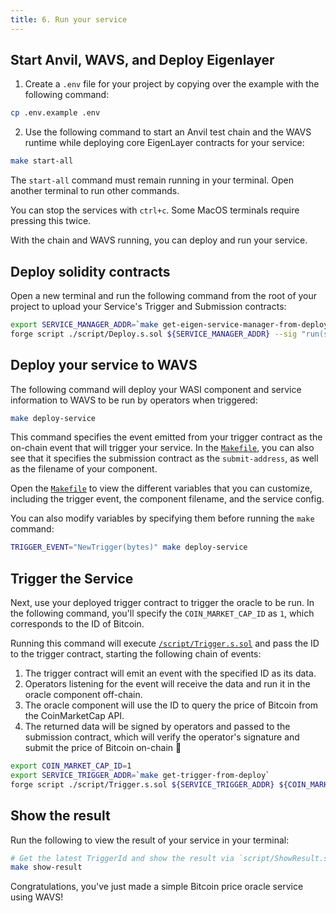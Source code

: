 ```yaml
---
title: 6. Run your service
---
```


## Start Anvil, WAVS, and Deploy Eigenlayer

1. Create a `.env` file for your project by copying over the example with the following command:

```bash
cp .env.example .env
```

2. Use the following command to start an Anvil test chain and the WAVS runtime while deploying core EigenLayer contracts for your service:

```bash
make start-all
```

<Callout title="Keep WAVS running" type="info">

The `start-all` command must remain running in your terminal. Open another terminal to run other commands.

You can stop the services with `ctrl+c`. Some MacOS terminals require pressing this twice.

</Callout>


With the chain and WAVS running, you can deploy and run your service.

## Deploy solidity contracts

Open a new terminal and run the following command from the root of your project to upload your Service's Trigger and Submission contracts:

```bash
export SERVICE_MANAGER_ADDR=`make get-eigen-service-manager-from-deploy`
forge script ./script/Deploy.s.sol ${SERVICE_MANAGER_ADDR} --sig "run(string)" --rpc-url http://localhost:8545 --broadcast
```

## Deploy your service to WAVS

The following command will deploy your WASI component and service information to WAVS to be run by operators when triggered:

```bash
make deploy-service
```

This command specifies the event emitted from your trigger contract as the on-chain event that will trigger your service. In the [`Makefile`](https://github.com/Lay3rLabs/wavs-foundry-template/tree/v0.3.0/Makefile#L95-L102), you can also see that it specifies the submission contract as the `submit-address`, as well as the filename of your component.

<Callout title="Customize variables" type="info">

Open the [`Makefile`](https://github.com/Lay3rLabs/wavs-foundry-template/tree/v0.3.0/Makefile#L9-L22) to view the different variables that you can customize, including the trigger event, the component filename, and the service config.

You can also modify variables by specifying them before running the `make` command:

```bash
TRIGGER_EVENT="NewTrigger(bytes)" make deploy-service
```

</Callout>


## Trigger the Service

Next, use your deployed trigger contract to trigger the oracle to be run. In the following command, you'll specify the `COIN_MARKET_CAP_ID` as `1`, which corresponds to the ID of Bitcoin.

Running this command will execute [`/script/Trigger.s.sol`](https://github.com/Lay3rLabs/wavs-foundry-template/tree/v0.3.0/script/Trigger.s.sol) and pass the ID to the trigger contract, starting the following chain of events:

1. The trigger contract will emit an event with the specified ID as its data.
2. Operators listening for the event will receive the data and run it in the oracle component off-chain.
3. The oracle component will use the ID to query the price of Bitcoin from the CoinMarketCap API.
4. The returned data will be signed by operators and passed to the submission contract, which will verify the operator's signature and submit the price of Bitcoin on-chain 🎉


```bash
export COIN_MARKET_CAP_ID=1
export SERVICE_TRIGGER_ADDR=`make get-trigger-from-deploy`
forge script ./script/Trigger.s.sol ${SERVICE_TRIGGER_ADDR} ${COIN_MARKET_CAP_ID} --sig "run(string,string)" --rpc-url http://localhost:8545 --broadcast -v 4
```

## Show the result

Run the following to view the result of your service in your terminal:

```bash
# Get the latest TriggerId and show the result via `script/ShowResult.s.sol`
make show-result
```

Congratulations, you've just made a simple Bitcoin price oracle service using WAVS!
